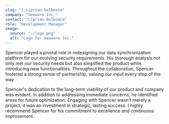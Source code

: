 ```yaml
---
slug: "1_ciprian-bulboaca"
company: "Geoware Inc."
contact: "Ciprian Bulboaca"
role: "Development Manager"
image:
  source: "./logo.png"
  alt: "Logo for Geoware Inc."
---
```


Spencer played a pivotal role in redesigning our data synchronization platform for our evolving security requirements. His thorough analysis not only met our security needs but also simplified the product while introducing new functionalities. Throughout the collaboration, Spencer fostered a strong sense of partnership, valuing our input every step of the way

Spencer's dedication to the long-term viability of our product and company was evident. In addition to addressing immediate concerns, he identified areas for future optimization. Engaging with Spencer wasn't merely a project; it was an investment in strategic, lasting success. I highly recommend Spencer for his commitment to excellence and continuous improvement.
